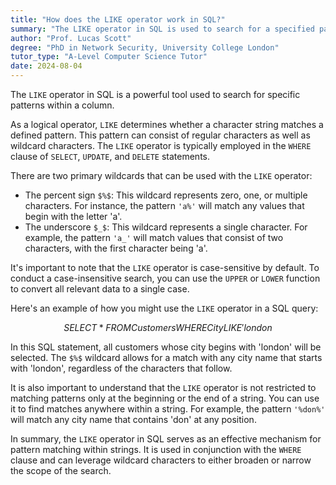 ```yaml
---
title: "How does the LIKE operator work in SQL?"
summary: "The LIKE operator in SQL is used to search for a specified pattern in a column."
author: "Prof. Lucas Scott"
degree: "PhD in Network Security, University College London"
tutor_type: "A-Level Computer Science Tutor"
date: 2024-08-04
---
```


The `LIKE` operator in SQL is a powerful tool used to search for specific patterns within a column.

As a logical operator, `LIKE` determines whether a character string matches a defined pattern. This pattern can consist of regular characters as well as wildcard characters. The `LIKE` operator is typically employed in the `WHERE` clause of `SELECT`, `UPDATE`, and `DELETE` statements.

There are two primary wildcards that can be used with the `LIKE` operator:

- The percent sign `$%$`: This wildcard represents zero, one, or multiple characters. For instance, the pattern `'a%'` will match any values that begin with the letter 'a'.
- The underscore `$_$`: This wildcard represents a single character. For example, the pattern `'a_'` will match values that consist of two characters, with the first character being 'a'.

It's important to note that the `LIKE` operator is case-sensitive by default. To conduct a case-insensitive search, you can use the `UPPER` or `LOWER` function to convert all relevant data to a single case.

Here's an example of how you might use the `LIKE` operator in a SQL query:

$$
SELECT * FROM Customers
WHERE City LIKE 'london%';
$$

In this SQL statement, all customers whose city begins with 'london' will be selected. The `$%$` wildcard allows for a match with any city name that starts with 'london', regardless of the characters that follow.

It is also important to understand that the `LIKE` operator is not restricted to matching patterns only at the beginning or the end of a string. You can use it to find matches anywhere within a string. For example, the pattern `'%don%'` will match any city name that contains 'don' at any position.

In summary, the `LIKE` operator in SQL serves as an effective mechanism for pattern matching within strings. It is used in conjunction with the `WHERE` clause and can leverage wildcard characters to either broaden or narrow the scope of the search.
    
